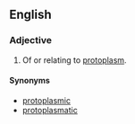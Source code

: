 ==English==

===Adjective===
{{en-adj|-}}

# {{context|cytology}} Of or relating to [[protoplasm]].

====Synonyms====
*[[protoplasmic]]
*[[protoplasmatic]]